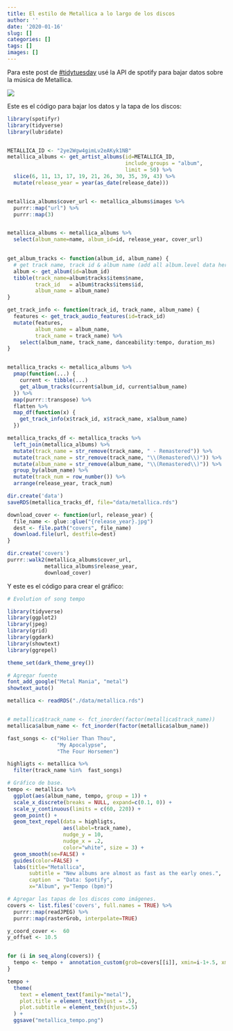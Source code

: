```yaml
---
title: El estilo de Metallica a lo largo de los discos
author: ''
date: '2020-01-16'
slug: []
categories: []
tags: []
images: []
---
```



Para este post de [#tidytuesday](https://twitter.com/hashtag/tidytuesday?lang=en) usé la API de spotify para bajar datos sobre la música de Metallica.


![](/posts/2020-01-26-metallica_files/metallica_tempo.png)

Este es el código para bajar los datos y la tapa de los discos:

```r
library(spotifyr)
library(tidyverse)
library(lubridate)


METALLICA_ID <- "2ye2Wgw4gimLv2eAKyk1NB"
metallica_albums <- get_artist_albums(id=METALLICA_ID,
                                      include_groups = "album",
                                      limit = 50) %>%
  slice(6, 11, 13, 17, 19, 21, 26, 30, 35, 39, 43) %>% 
  mutate(release_year = year(as_date(release_date)))


metallica_albums$cover_url <- metallica_albums$images %>% 
  purrr::map("url") %>% 
  purrr::map(3)


metallica_albums <- metallica_albums %>% 
  select(album_name=name, album_id=id, release_year, cover_url) 
  

get_album_tracks <- function(album_id, album_name) {
  # get track name, track id & album name (add all album.level data here)
  album <- get_album(id=album_id)
  tibble(track_name=album$tracks$items$name,
         track_id   = album$tracks$items$id,
         album_name = album_name)
}

get_track_info <- function(track_id, track_name, album_name) {
  features <- get_track_audio_features(id=track_id)
  mutate(features, 
         album_name = album_name,
         track_name = track_name) %>% 
    select(album_name, track_name, danceability:tempo, duration_ms)
}


metallica_tracks <- metallica_albums %>% 
  pmap(function(...) {
    current <- tibble(...)
    get_album_tracks(current$album_id, current$album_name)
  }) %>% 
  map(purrr::transpose) %>% 
  flatten %>% 
  map_df(function(x) {
    get_track_info(x$track_id, x$track_name, x$album_name)
  }) 

metallica_tracks_df <- metallica_tracks %>% 
  left_join(metallica_albums) %>% 
  mutate(track_name = str_remove(track_name, " - Remastered")) %>% 
  mutate(track_name = str_remove(track_name, "\\(Remastered\\)")) %>%
  mutate(album_name = str_remove(album_name, "\\(Remastered\\)")) %>% 
  group_by(album_name) %>% 
  mutate(track_num = row_number()) %>% 
  arrange(release_year, track_num)

dir.create('data')
saveRDS(metallica_tracks_df, file="data/metallica.rds")

download_cover <- function(url, release_year) {
  file_name <- glue::glue("{release_year}.jpg")
  dest <- file.path("covers", file_name)
  download.file(url, destfile=dest)
}

dir.create('covers')
purrr::walk2(metallica_albums$cover_url,
            metallica_albums$release_year, 
            download_cover)
```

Y este es el código para crear el gráfico:

```r
# Evolution of song tempo

library(tidyverse)
library(ggplot2)
library(jpeg)
library(grid)
library(ggdark)
library(showtext)
library(ggrepel)

theme_set(dark_theme_grey())

# Agregar fuente
font_add_google("Metal Mania", "metal")
showtext_auto()

metallica <- readRDS("./data/metallica.rds")


# metallica$track_name <- fct_inorder(factor(metallica$track_name))
metallica$album_name <- fct_inorder(factor(metallica$album_name))

fast_songs <- c("Holier Than Thou", 
                "My Apocalypse", 
                "The Four Horsemen")

highligts <- metallica %>% 
  filter(track_name %in%  fast_songs)

# Gráfico de base.
tempo <- metallica %>% 
  ggplot(aes(album_name, tempo, group = 1)) + 
  scale_x_discrete(breaks = NULL, expand=c(0.1, 0)) +
  scale_y_continuous(limits = c(60, 220)) +
  geom_point() +
  geom_text_repel(data = highligts, 
                  aes(label=track_name), 
                  nudge_y = 10,
                  nudge_x = .2,
                  color="white", size = 3) +
  geom_smooth(se=FALSE) + 
  guides(color=FALSE) + 
  labs(title="Metallica", 
       subtitle = "New albums are almost as fast as the early ones.", 
       caption  = "Data: Spotify",
       x="Album", y="Tempo (bpm)")

# Agregar las tapas de los discos como imágenes.
covers <- list.files('covers', full.names = TRUE) %>% 
  purrr::map(readJPEG) %>% 
  purrr::map(rasterGrob, interpolate=TRUE)

y_coord_cover <-  60
y_offset <- 10.5


for (i in seq_along(covers)) {
  tempo <- tempo +  annotation_custom(grob=covers[[i]], xmin=i-1+.5, xmax=i+.5, ymin=y_coord_cover, ymax=y_coord_cover+y_offset)
}

tempo + 
  theme(
    text = element_text(family="metal"),
    plot.title = element_text(hjust = .5),
    plot.subtitle = element_text(hjust=.5)
  ) +
  ggsave("metallica_tempo.png")

```

